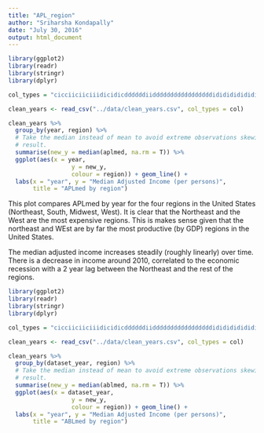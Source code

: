 ---
title: "APL_region"
author: "Sriharsha Kondapally"
date: "July 30, 2016"
output: html_document
---


```{r}
library(ggplot2)
library(readr)
library(stringr)
library(dplyr)

col_types = "cicciiciiciiidicidicddddddiidddddddddddddddddididididididididididididididicccccccccccccccccccccccccd"

clean_years <- read_csv("../data/clean_years.csv", col_types = col)

clean_years %>%
  group_by(year, region) %>%  
  # Take the median instead of mean to avoid extreme observations skewing the 
  # result.
  summarise(new_y = median(aplmed, na.rm = T)) %>%
  ggplot(aes(x = year,   
                  y = new_y,   
                  colour = region)) + geom_line() +
  labs(x = "year", y = "Median Adjusted Income (per persons)", 
       title = "APLmed by region")
```

This plot compares APLmed by year for the four regions in the United States (Northeast, South, Midwest, West). It is clear that the Northeast and the West are the most expensive regions. This is makes sense given that the northeast and WEst are by far the most productive (by GDP) regions in the United States. 

The median adjusted income increases steadily (roughly linearly) over time. There is a decrease in income around 2010, correlated to the economic recession with a 2 year lag between the Northeast and the rest of the regions.
```{r}
library(ggplot2)
library(readr)
library(stringr)
library(dplyr)

col_types = "cicciiciiciiidicidicddddddiidddddddddddddddddididididididididididididididicccccccccccccccccccccccccd"

clean_years <- read_csv("../data/clean_years.csv", col_types = col)

clean_years %>%
  group_by(dataset_year, region) %>%  
  # Take the median instead of mean to avoid extreme observations skewing the 
  # result.
  summarise(new_y = median(ablmed, na.rm = T)) %>%
  ggplot(aes(x = dataset_year,   
                  y = new_y,   
                  colour = region)) + geom_line() +
  labs(x = "year", y = "Median Adjusted Income (per persons)", 
       title = "ABLmed by region")
```

